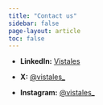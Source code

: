 ```yaml
---
title: "Contact us"
sidebar: false
page-layout: article
toc: false
---
```


- **LinkedIn:** [Vistales](https://linkedin.com/company/vistales)

- **X:** [@vistales_](https://twitter.com/vistales_)

- **Instagram:** [@vistales_](https://instagram.com/vistales_)